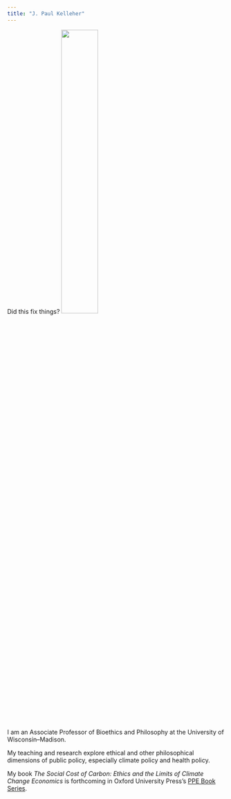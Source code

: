 ```yaml
---
title: "J. Paul Kelleher"
---
```

Did this fix things?
![](PK_monarch.png){ width=41% } 

I am an Associate Professor of Bioethics and Philosophy at the University of Wisconsin--Madison.

My teaching and research explore ethical and other philosophical dimensions of public policy, especially climate policy and health policy.

My book *The Social Cost of Carbon: Ethics and the Limits of Climate Change Economics* is forthcoming in Oxford University Press's [PPE Book Series](https://ppebookseries.org/).